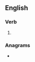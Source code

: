 {{also|détachés|détaches}}
==English==

===Verb===
{{head|en|verb form}}

# {{en-third-person singular of|detach}}

===Anagrams===
* {{anagrams|en|sacheted}}